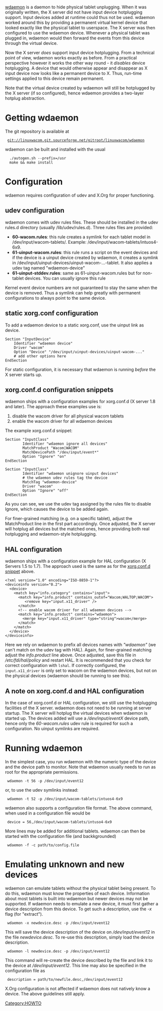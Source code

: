 {{Warning|reason=This content does not apply yet. [[wdaemon]] is not yet part of the linuxwacom project}}

[[wdaemon]] is a daemon to hide physical tablet unplugging. When it was originally written, the X server did not have input device hotplugging support. Input devices added at runtime could thus not be used. wdaemon worked around this by providing a permanent virtual kernel device that looked exactly like the physical tablet to userspace. The X server was then configured to use the wdaemon device. Whenever a physical tablet was plugged in, wdaemon would then forward the events from this device through the virtual device.

Now the X server ''does'' support input device hotplugging. From a technical point of view, wdaemon works exactly as before. From a practical perspective however it works the other way round - it ''disables'' device hotplugging. A device that would otherwise appear and disappear as X input device now looks like a permanent device to X. Thus, run-time settings applied to this device remain permanent.

Note that the virtual device created by wdaemon will still be hotplugged by the X server (if so configured), hence wdaemon provides a two-layer hotplug abstraction.

= Getting wdaemon =

The git repository is available at
  git://linuxwacom.git.sourceforge.net/gitroot/linuxwacom/wdaemon

wdaemon can be built and installed with the usual
   ./autogen.sh --prefix=/usr
   make && make install

= Configuration =
wdaemon requires configuration of udev and X.Org for proper functioning. 

== udev configuration ==
wdaemon comes with udev rules files. These should be installed in the udev rules.d directory (usually /lib/udev/rules.d). Three rules files are provided:

* '''60-wacom.rules''': this rule creates a symlink for each tablet model in /dev/input/wacom-tablets/. Example: /dev/input/wacom-tablets/intuos4-6x9.
* '''61-uinput-wacom.rules''': this rule runs a script on the event devices and if the device is a uinput device created by wdaemon, it creates a symlink in /dev/input/uinput-devices/uinput-wacom-...-tablet. It also applies a udev tag named "wdaemon-device" 
* '''61-uinput-stddev.rules''': same as 61-uinput-wacom.rules but for non-tablet devices. You can usually ignore this rule

Kernel event device numbers are not guaranteed to stay the same when the device is removed. Thus a symlink can help greatly with permanent configurations to always point to the same device.

== static xorg.conf configuration ==
To add a wdaemon device to a static xorg.conf, use the uinput link as device.
<pre>
Section "InputDevice"
    Identifier "wdaemon device"
    Driver "wacom"
    Option "Device" "/dev/input/uinput-devices/uinput-wacom-..."
    # add other options here
EndSection
</pre>

For static configuration, it is necessary that wdaemon is running ''before'' the X server starts up.

== xorg.conf.d configuration snippets ==
wdaemon ships with a configuration examples for xorg.conf.d (X server 1.8 and later). The approach these examples use is:
# disable the wacom driver for all physical wacom tablets
# enable the wacom driver for all wdaemon devices
The example xorg.conf.d snippet:
<pre>
Section "InputClass"
        Identifier "wdaemon ignore all devices"
        MatchProduct "Wacom|WACOM"
        MatchDevicePath "/dev/input/event*"
        Option "Ignore" "on"
EndSection

Section "InputClass"
        Identifier "wdaemon unignore uinput devices"
        # the wdaemon udev rules tag the device
        MatchTag "wdaemon-device"
        Driver "wacom"
        Option "Ignore" "off"
EndSection
</pre>
As you can see, we use the udev tag assigned by the rules file to disable Ignore, which causes the device to be added again.

For finer-grained matching (e.g. on a specific tablet), adjust the MatchProduct line in the first part accordingly. Once adjusted, the X server will hotplug all devices but the matched ones, hence providing both real hotplugging and wdaemon-style hotplugging.

== HAL configuration ==
wdaemon ships with a configuration example for HAL configuration (X Servers 1.5 to 1.7). The approach used is the same as for the [[#xorg.conf.d configuration snippets|xorg.conf.d snippet]] above.

<pre>
<?xml version="1.0" encoding="ISO-8859-1"?>
<deviceinfo version="0.2">
  <device>
    <match key="info.category" contains="input">
      <match key="info.product" contains_outof="Wacom;WALTOP;WACOM">
         <remove key="input.x11_driver" />
      </match>
      <!-- enable wacom driver for all wdaemon devices -->
      <match key="info.product" contains="wdaemon">
        <merge key="input.x11_driver" type="string">wacom</merge>
      </match>
    </match>
  </device>
</deviceinfo>            
</pre>
Here we rely on wdaemon to prefix all devices names with ''"wdaemon"'' (we can't match on the udev tag with HAL). Again, for finer-grained matching adjust the ''info.product'' line above. Once adjusted, save this file in ''/etc/fdi/hal/policy'' and restart HAL. It is recommended that you check for correct configuration with <code>lshal</code>. If correctly configured, the <code>input.x11_driver</code> is only set to wacom on the wdaemon devices, but not on the physical devices (wdaemon should be running to see this).


== A note on xorg.conf.d and HAL configuration ==
In the case of xorg.conf.d or HAL configuration, we still use the hotplugging facilities of the X server. wdaemon does not need to be running at server startup. The X server will hotplug the virtual devices when wdaemon is started up. The devices added will use a ''/dev/input/eventX'' device path, hence only the ''60-wacom.rules'' udev rule is required for such a configuration. No uinput symlinks are required.

= Running wdaemon =
In the simplest case, you run wdaemon with the numeric type of the device and the device path to monitor. Note that wdaemon usually needs to run as root for the appropriate permissions.
  wdaemon -t 56 -p /dev/input/event12 
or, to use the udev symlinks instead:
  wdaemon -t 52 -p /dev/input/wacom-tablets/intuos4-6x9

{{Tip|text=The command <code>wdaemon -w</code> lists all device types known to wdaemon}}

wdaemon also supports a configuration file format. The above command, when used in a configuration file would be
  device = 56,/dev/input/wacom-tablets/intuso4-6x9

More lines may be added for additional tablets. wdaemon can then be started with the configuration file (and backkgrounded)
  wdaemon -f -c path/to/config.file

{{Tip|text=The command <code>wdaemon -a</code> prints out a configuration file based on all currently plugged in tablets}}


= Emulating unknown and new devices =
wdaemon can emulate tablets without the physical tablet being present. To do this, wdaemon must know the properties of each device. Information about most tablets is built into wdaemon but newer devices may not be supported. If wdaemon needs to emulate a new device, it must first gather a device description from this device.
To get such a description, use the ''-x'' flag (for "extract").

  wdaemon -x newdevice.desc -p /dev/input/event12

This will save the device description of the device on ''/dev/input/event12'' in the file ''newdevice.desc''. To re-use this description, simply load the device description.

  wdaemon -l newdevice.desc -p /dev/input/event12

This command will re-create the device described by the file and link it to the device at ''/dev/input/event12''. This line may also be specified in the configuration file as
  description = path/to/newfile.desc,/dev/input/event12

X.Org configuration is not affected if wdaemon does not natively know a device. The above guidelines still apply.

{{Warning|reason=The symlinks created by '''60-wacom.rules'' are model-specific. New models must be added to the rules file if symlinks are required.}}

[[Category:HOWTO]]
